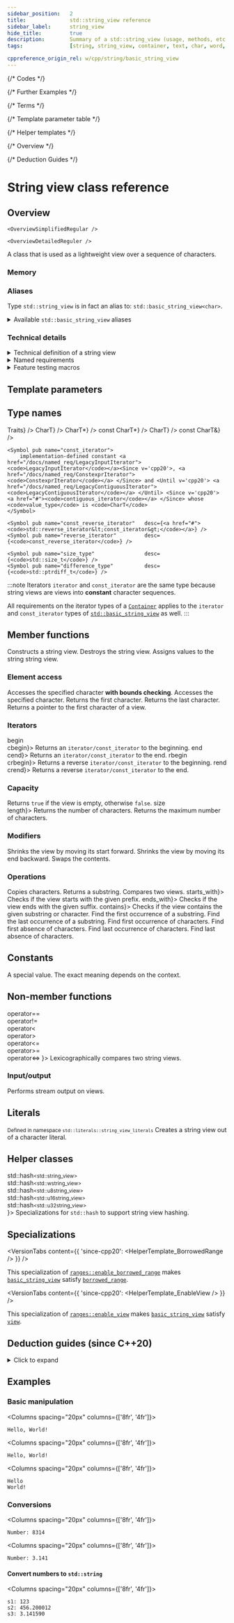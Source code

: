 ```yaml
---
sidebar_position:	2
title:				std::string_view reference
sidebar_label:		string_view
hide_title:			true
description:		Summary of a std::string_view (usage, methods, etc.) - C++ Language
tags:				[string, string_view, container, text, char, word, phrase]

cppreference_origin_rel: w/cpp/string/basic_string_view
---
```





{/* Codes */}

{/* Further Examples */}

{/* Terms */}

{/* Template parameter table */}

{/* Helper templates */}

{/* Overview */}

{/* Deduction Guides */}

<NotFinished />

# String view class reference

## Overview

<Tabs>
<TabItem value="simplified" label="Simplified" default>

	<OverviewSimplifiedRegular />

</TabItem>
<TabItem value="detailed" label="Detailed">

	<OverviewDetailedReguler />

</TabItem>
</Tabs>

A class that is used as a lightweight view over a sequence of characters.

### Memory

<ImproveSection />

### Aliases

Type `std::string_view` is in fact an alias to: `std::basic_string_view<char>`.

<details>
	<summary>Available <code>std::basic_string_view</code> aliases</summary>
	<div>
		<SymbolTable noTraits>
			<Symbol name="std::string_view"			desc={<code>std::basic_string_view&lt;char&gt;</code>}/>
			<Symbol name="std::wstring_view" 		desc={<code>std::basic_string_view&lt;wchar_t&gt;</code>}/>
			<Symbol name={<Since v='cpp20'>std::u8string_view</Since>}		desc={<code>std::basic_string_view&lt;char8_t&gt;</code>}/>
			<Symbol name={<Since v='cpp11'>std::u16string_view</Since>}		desc={<code>std::basic_string_view&lt;char16_t&gt;</code>}/>
			<Symbol name={<Since v='cpp11'>std::u32string_view</Since>}		desc={<code>std::basic_string_view&lt;char32_t&gt;</code>}/>
		</SymbolTable>
	</div>
</details>

### Technical details

<details>
<summary>Technical definition of a string view</summary>
<div>

The class template `basic_string_view` describes an object that can refer to a constant contiguous sequence of char-like objects with the first element of the sequence at position zero.

A typical implementation holds only two members: a pointer to constant `CharT` and a size.

<Since v='cpp11'> Every specialization of <a href="string"><code>std::basic_string_view</code></a> is a <a href="/docs/named_req/TriviallyCopyable"><code>TriviallyCopyable</code></a> type. </Since>

</div>
</details>

<details>
<summary>Named requirements</summary>
<div>

`std::basic_string_view` meets the requirements of:
- <Since v="cpp23"><a href="/docs/named_req/TriviallyCopyable">TriviallyCopyable</a></Since>

	-
		:::note
		Specializations of [`std::basic_string_view`](#) are already trivially copyable types in all existing implementations, even before the formal requirement introduced in C++23.
		:::

</div>
</details>

<details>
<summary>Feature testing macros</summary>
<div>

<ImproveSection />

</div>
</details>

<ClassSummary name="string_view" namespaces="std" folder="string" headerName="string_view">

## Template parameters

<TemplateParameterTable />

## Type names

<SymbolTable>
	<Symbol pub name="traits_type"				desc={<code>Traits</code>} />
	<Symbol pub name="value_type" 				desc={<code>CharT</code>} />
	<Symbol pub name="pointer"					desc={<code>CharT*</code>} />
	<Symbol pub name="const_pointer"			desc={<code>const CharT*</code>} />
	<Symbol pub name="reference"				desc={<code>CharT</code>} />
	<Symbol pub name="const_reference"			desc={<code>const CharT&</code>} />

	<Symbol pub name="const_iterator">
		implementation-defined constant <a href="/docs/named_req/LegacyInputIterator"><code>LegacyInputIterator</code></a><Since v='cpp20'>, <a href="/docs/named_req/ConstexprIterator"><code>ConstexprIterator</code></a> </Since> and <Until v='cpp20'> <a href="/docs/named_req/LegacyContiguousIterator"><code>LegacyContiguousIterator</code></a> </Until> <Since v='cpp20'> <a href="#"><code>contiguous_iterator</code></a> </Since> whose <code>value_type</code> is <code>CharT</code>
	</Symbol>

	<Symbol pub name="const_reverse_iterator"	desc={<a href="#"><code>std::reverse_iterator&lt;const_iterator&gt;</code></a>} />
	<Symbol pub name="reverse_iterator"			desc={<code>const_reverse_iterator</code>} />

	<Symbol pub name="size_type"				desc={<code>std::size_t</code>} />
	<Symbol pub name="difference_type"			desc={<code>std::ptrdiff_t</code>} />
</SymbolTable>


:::note Iterators
`iterator` and `const_iterator` are the same type because string views are views into **constant** character sequences.

All requirements on the iterator types of a [`Container`](/docs/named_req/Container) applies to the `iterator` and `const_iterator` types of [`std::basic_string_view`](#) as well.
:::

## Member functions

<SymbolTable>
	<Symbol pub autoLink linkName="constructors" name="(constructors)">
		Constructs a string view.
	</Symbol>
	<Symbol pub name="(destructor)">
		Destroys the string view.
	</Symbol>
	<Symbol pub autoLink linkName="operator_assign" name="operator=">
		Assigns values to the string string view.
	</Symbol>
</SymbolTable>

### Element access

<SymbolTable>
	<Symbol pub autoLink name="at">
		Accesses the specified character <b>with bounds checking</b>.
	</Symbol>
	<Symbol pub autoLink linkName="operator_subscript" name="operator[]">
		Accesses the specified character.
	</Symbol>
	<Symbol pub autoLink linkName="front" name="front">
		Returns the first character.
	</Symbol>
	<Symbol pub autoLink linkName="back" name="back">
		Returns the last character.
	</Symbol>
	<Symbol pub autoLink name="data">
		Returns a pointer to the first character of a view.
	</Symbol>
</SymbolTable>

### Iterators

<SymbolTable>
	<Symbol pub autoLink linkName="begin" name={<>begin<br/>cbegin</>}>
		Returns an <code>iterator/const_iterator</code> to the beginning.
	</Symbol>
	<Symbol pub autoLink linkName="end" name={<>end<br/>cend</>}>
		Returns an <code>iterator/const_iterator</code> to the end.
	</Symbol>
	<Symbol pub autoLink linkName="rbegin" name={<>rbegin<br/>crbegin</>}>
		Returns a reverse <code>iterator/const_iterator</code> to the beginning.
	</Symbol>
	<Symbol pub autoLink linkName="rend" name={<>rend<br/>crend</>}>
		Returns a reverse <code>iterator/const_iterator</code> to the end.
	</Symbol>
</SymbolTable>

### Capacity

<SymbolTable>
	<Symbol pub autoLink name="empty">
		Returns <code>true</code> if the view is empty, otherwise <code>false</code>.
	</Symbol>
	<Symbol pub autoLink linkName="size" name={<>size<br/>length</>}>
		Returns the number of characters.
	</Symbol>
	<Symbol pub autoLink name="max_size">
		Returns the maximum number of characters.
	</Symbol>
</SymbolTable>

### Modifiers

<SymbolTable>
	<Symbol pub autoLink name="remove_prefix">
		Shrinks the view by moving its start forward.
	</Symbol>
	<Symbol pub autoLink name="remove_suffix">
		Shrinks the view by moving its end backward.
	</Symbol>
	<Symbol pub autoLink name="swap">
		Swaps the contents.
	</Symbol>
</SymbolTable>

### Operations

<SymbolTable>
	<Symbol pub autoLink name="copy">
		Copies characters.
	</Symbol>
	<Symbol pub autoLink name="substr">
		Returns a substring.
	</Symbol>
	<Symbol pub autoLink name="compare">
		Compares two views.
	</Symbol>
	<Symbol pub autoLink linkName="starts_with" name={<Since v="cpp20">starts_with</Since>}>
		Checks if the view starts with the given prefix.
	</Symbol>
	<Symbol pub autoLink linkName="ends_with" name={<Since v="cpp20">ends_with</Since>}>
		Checks if the view ends with the given suffix.
	</Symbol>
	<Symbol pub autoLink linkName="contains" name={<Since v="cpp23">contains</Since>}>
		Checks if the view contains the given substring or character.
	</Symbol>
	<Symbol pub autoLink name="find">
		Find the first occurrence of a substring.
	</Symbol>
	<Symbol pub autoLink name="rfind">
		Find the last occurrence of a substring.
	</Symbol>
	<Symbol pub autoLink name="find_first_of">
		Find first occurrence of characters.
	</Symbol>
	<Symbol pub autoLink name="find_first_not_of">
		Find first absence of characters.
	</Symbol>
	<Symbol pub autoLink name="find_last_of">
		Find last occurrence of characters.
	</Symbol>
	<Symbol pub autoLink name="find_last_not_of">
		Find last absence of characters.
	</Symbol>
</SymbolTable>

## Constants

<SymbolTable>
	<Symbol pub static constexpr name="npos">
		A special value. The exact meaning depends on the context.
	</Symbol>
</SymbolTable>

## Non-member functions

<SymbolTable noTraits>
	<Symbol name={<>
				operator==<br/>
				<Removed v="cpp20">operator!= </Removed> <br />
				<Removed v="cpp20">operator&lt; </Removed> <br />
				<Removed v="cpp20">operator&gt; </Removed> <br />
				<Removed v="cpp20">operator&lt;= </Removed> <br />
				<Removed v="cpp20">operator&gt;= </Removed> <br />
				operator&lt;=&gt;
			</>}>
		Lexicographically compares two string views.
	</Symbol>
</SymbolTable>

### Input/output

<SymbolTable noTraits>
	<Symbol name="operator<<">
		Performs stream output on views.
	</Symbol>
</SymbolTable>

## Literals

<small>Defined in namespace <code>std::literals::string_view_literals</code></small>
<SymbolTable noTraits>
	<Symbol name='operator ""sv'>
		Creates a string view out of a character literal.
	</Symbol>
</SymbolTable>

## Helper classes

<SymbolTable noTraits>
	<Symbol name={<>
				<Since v="cpp11"> std::hash<small>&lt;std::string_view&gt;</small> </Since> <br />
				<Since v="cpp11"> std::hash<small>&lt;std::wstring_view&gt;</small> </Since> <br />
				<Since v="cpp20"> std::hash<small>&lt;std::u8string_view&gt;</small> </Since> <br />
				<Since v="cpp11"> std::hash<small>&lt;std::u16string_view&gt;</small> </Since> <br />
				<Since v="cpp11"> std::hash<small>&lt;std::u32string_view&gt;</small> </Since> <br />
			</>}>
		Specializations for <code>std::hash</code> to support string view hashing.
	</Symbol>
</SymbolTable>

## Specializations

<VersionTabs content={{
	'since-cpp20': <HelperTemplate_BorrowedRange />
}} />

This specialization of [`ranges::enable_borrowed_range`](#) makes [`basic_string_view`](#) satisfy [`borrowed_range`](#).

<VersionTabs content={{
	'since-cpp20': <HelperTemplate_EnableView />
}} />

This specialization of [`ranges::enable_view`](#) makes [`basic_string_view`](#) satisfy [`view`](#).

</ClassSummary>

## Deduction guides (since C++20)

<details>
<summary>Click to expand</summary>
<div>

	<DeductionGuides />

</div>
</details>

## Examples

### Basic manipulation

<Columns spacing="20px" columns={['8fr', '4fr']}>
<div>

<CustomCodeBlock withTitle>
	<FurtherExampleCreateAndPrintSimpleString />
</CustomCodeBlock>

</div>
<div>

```plaintext title="Result"
Hello, World!
```

</div>
</Columns>

<Columns spacing="20px" columns={['8fr', '4fr']}>
<div>

<CustomCodeBlock withTitle>
	<FurtherExampleConcatenatingStrings />
</CustomCodeBlock>

</div>
<div>

```plaintext title="Result"
Hello, World!
```

</div>
</Columns>

<Columns spacing="20px" columns={['8fr', '4fr']}>
<div>

<CustomCodeBlock withTitle>
	<FurtherExampleSplittingAString />
</CustomCodeBlock>

</div>
<div>

```plaintext title="Result"
Hello
World!
```

</div>
</Columns>

### Conversions

<Columns spacing="20px" columns={['8fr', '4fr']}>
<div>

<CustomCodeBlock withTitle>
	<FurtherExampleConvertStringToInt />
</CustomCodeBlock>

</div>
<div>

```plaintext title="Result"
Number: 8314
```

</div>
</Columns>

<Columns spacing="20px" columns={['8fr', '4fr']}>
<div>

<CustomCodeBlock withTitle>
	<FurtherExampleConvertStringToFloat />
</CustomCodeBlock>

</div>
<div>

```plaintext title="Result"
Number: 3.141
```

</div>
</Columns>

#### Convert numbers to `std::string`

<Columns spacing="20px" columns={['8fr', '4fr']}>
<div>

<CustomCodeBlock withTitle>
	<FurtherExampleConvertNumbersToString />
</CustomCodeBlock>

</div>
<div>

```plaintext title="Possible output"
s1: 123
s2: 456.200012
s3: 3.141590
```

</div>
</Columns>
